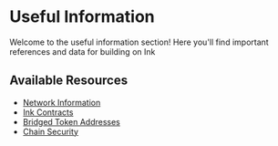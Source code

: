 # Useful Information

Welcome to the useful information section! Here you'll find important references and data for building on Ink

## Available Resources

- [Network Information](/build/useful-info/network-information)
- [Ink Contracts](/build/useful-info/ink-contracts)
- [Bridged Token Addresses](/build/useful-info/bridged-token-addresses)
- [Chain Security](/build/useful-info/security)
